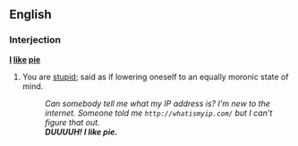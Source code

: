 ==English==

===Interjection===
'''[[I]] [[like]] [[pie]]'''

# {{pejorative|internet|slang}} You are [[stupid]]; said as if lowering oneself to an equally moronic state of mind.
#: ''Can somebody tell me what my IP address is?  I'm new to the internet.  Someone told me <tt><nowiki>http://whatismyip.com/</nowiki></tt> but I can't figure that out.''
#: '''''DUUUUH! I like pie.'''''